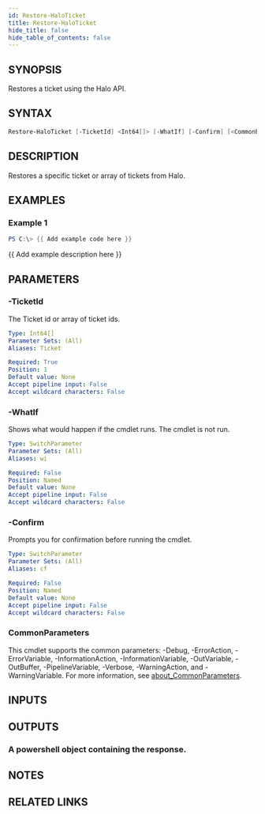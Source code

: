 ```yaml
---
id: Restore-HaloTicket
title: Restore-HaloTicket
hide_title: false
hide_table_of_contents: false
---
```


## SYNOPSIS

Restores a ticket using the Halo API.

## SYNTAX

```powershell
Restore-HaloTicket [-TicketId] <Int64[]> [-WhatIf] [-Confirm] [<CommonParameters>]
```

## DESCRIPTION

Restores a specific ticket or array of tickets from Halo.

## EXAMPLES

### Example 1

```powershell
PS C:\> {{ Add example code here }}
```

{{ Add example description here }}

## PARAMETERS

### -TicketId

The Ticket id or array of ticket ids.

```yaml
Type: Int64[]
Parameter Sets: (All)
Aliases: Ticket

Required: True
Position: 1
Default value: None
Accept pipeline input: False
Accept wildcard characters: False
```

### -WhatIf

Shows what would happen if the cmdlet runs.
The cmdlet is not run.

```yaml
Type: SwitchParameter
Parameter Sets: (All)
Aliases: wi

Required: False
Position: Named
Default value: None
Accept pipeline input: False
Accept wildcard characters: False
```

### -Confirm

Prompts you for confirmation before running the cmdlet.

```yaml
Type: SwitchParameter
Parameter Sets: (All)
Aliases: cf

Required: False
Position: Named
Default value: None
Accept pipeline input: False
Accept wildcard characters: False
```

### CommonParameters

This cmdlet supports the common parameters: -Debug, -ErrorAction, -ErrorVariable, -InformationAction, -InformationVariable, -OutVariable, -OutBuffer, -PipelineVariable, -Verbose, -WarningAction, and -WarningVariable. For more information, see [about_CommonParameters](http://go.microsoft.com/fwlink/?LinkID=113216).

## INPUTS

## OUTPUTS

### A powershell object containing the response.

## NOTES

## RELATED LINKS
